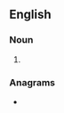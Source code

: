 {{also|Biros|birôs|birô}}
==English==

===Noun===
{{head|en|noun form}}

# {{plural of|biro|lang=en}}

===Anagrams===
* {{anagrams|en|a=biors|Boris}}